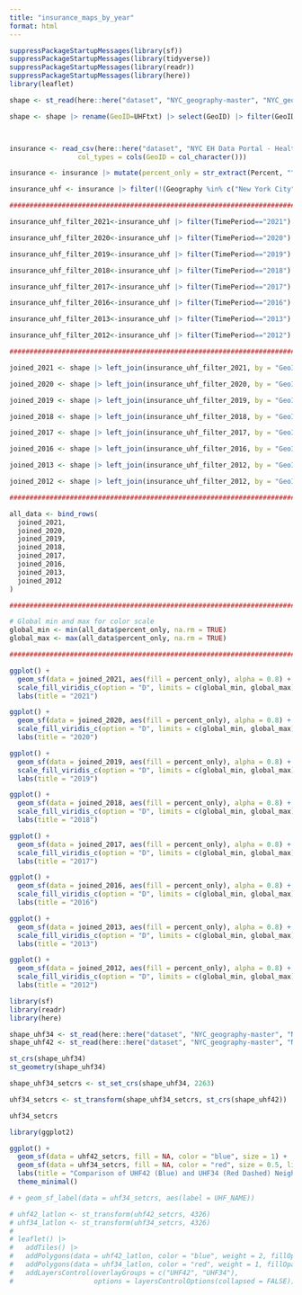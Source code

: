 ```yaml
---
title: "insurance_maps_by_year"
format: html
---
```


```r
suppressPackageStartupMessages(library(sf))
suppressPackageStartupMessages(library(tidyverse))
suppressPackageStartupMessages(library(readr))
suppressPackageStartupMessages(library(here))
library(leaflet)

shape <- st_read(here::here("dataset", "NYC_geography-master", "NYC_geography-master", "uhf34_shapefiles", "CHS_UHF_34_DOHMH_2004.shp"), quiet = TRUE)

shape <- shape |> rename(GeoID=UHFtxt) |> select(GeoID) |> filter(GeoID!=0)



insurance <- read_csv(here::here("dataset", "NYC EH Data Portal - Health insurance (adults) (filtered)(1).csv"),
                 col_types = cols(GeoID = col_character()))

insurance <- insurance |> mutate(percent_only = str_extract(Percent, "^[0-9.]+"))

insurance_uhf <- insurance |> filter(!(Geography %in% c("New York City", "Bronx", "Brooklyn", "Manhattan", "Queens", "Staten Island")))

##################################################################################################

insurance_uhf_filter_2021<-insurance_uhf |> filter(TimePeriod=="2021")|>select(GeoID, percent_only)

insurance_uhf_filter_2020<-insurance_uhf |> filter(TimePeriod=="2020")|>select(GeoID, percent_only)

insurance_uhf_filter_2019<-insurance_uhf |> filter(TimePeriod=="2019")|>select(GeoID, percent_only)

insurance_uhf_filter_2018<-insurance_uhf |> filter(TimePeriod=="2018")|>select(GeoID, percent_only)

insurance_uhf_filter_2017<-insurance_uhf |> filter(TimePeriod=="2017")|>select(GeoID, percent_only)

insurance_uhf_filter_2016<-insurance_uhf |> filter(TimePeriod=="2016")|>select(GeoID, percent_only)

insurance_uhf_filter_2013<-insurance_uhf |> filter(TimePeriod=="2013")|>select(GeoID, percent_only)

insurance_uhf_filter_2012<-insurance_uhf |> filter(TimePeriod=="2012")|>select(GeoID, percent_only)

##################################################################################################

joined_2021 <- shape |> left_join(insurance_uhf_filter_2021, by = "GeoID") |> mutate(percent_only = as.double(percent_only))

joined_2020 <- shape |> left_join(insurance_uhf_filter_2020, by = "GeoID") |> mutate(percent_only = as.double(percent_only))

joined_2019 <- shape |> left_join(insurance_uhf_filter_2019, by = "GeoID") |> mutate(percent_only = as.double(percent_only))

joined_2018 <- shape |> left_join(insurance_uhf_filter_2018, by = "GeoID") |> mutate(percent_only = as.double(percent_only))

joined_2017 <- shape |> left_join(insurance_uhf_filter_2017, by = "GeoID") |> mutate(percent_only = as.double(percent_only))

joined_2016 <- shape |> left_join(insurance_uhf_filter_2016, by = "GeoID") |> mutate(percent_only = as.double(percent_only))

joined_2013 <- shape |> left_join(insurance_uhf_filter_2012, by = "GeoID") |> mutate(percent_only = as.double(percent_only))

joined_2012 <- shape |> left_join(insurance_uhf_filter_2012, by = "GeoID") |> mutate(percent_only = as.double(percent_only))

##################################################################################################

all_data <- bind_rows(
  joined_2021,
  joined_2020,
  joined_2019,
  joined_2018,
  joined_2017,
  joined_2016,
  joined_2013,
  joined_2012
)

##################################################################################################

# Global min and max for color scale
global_min <- min(all_data$percent_only, na.rm = TRUE)
global_max <- max(all_data$percent_only, na.rm = TRUE)

##################################################################################################

ggplot() +
  geom_sf(data = joined_2021, aes(fill = percent_only), alpha = 0.8) +
  scale_fill_viridis_c(option = "D", limits = c(global_min, global_max)) +
  labs(title = "2021")

ggplot() +
  geom_sf(data = joined_2020, aes(fill = percent_only), alpha = 0.8) +
  scale_fill_viridis_c(option = "D", limits = c(global_min, global_max)) +
  labs(title = "2020")

ggplot() +
  geom_sf(data = joined_2019, aes(fill = percent_only), alpha = 0.8) +
  scale_fill_viridis_c(option = "D", limits = c(global_min, global_max)) +
  labs(title = "2019")

ggplot() +
  geom_sf(data = joined_2018, aes(fill = percent_only), alpha = 0.8) +
  scale_fill_viridis_c(option = "D", limits = c(global_min, global_max)) +
  labs(title = "2018")

ggplot() +
  geom_sf(data = joined_2017, aes(fill = percent_only), alpha = 0.8) +
  scale_fill_viridis_c(option = "D", limits = c(global_min, global_max)) +
  labs(title = "2017")

ggplot() +
  geom_sf(data = joined_2016, aes(fill = percent_only), alpha = 0.8) +
  scale_fill_viridis_c(option = "D", limits = c(global_min, global_max)) +
  labs(title = "2016")

ggplot() +
  geom_sf(data = joined_2013, aes(fill = percent_only), alpha = 0.8) +
  scale_fill_viridis_c(option = "D", limits = c(global_min, global_max)) +
  labs(title = "2013")

ggplot() +
  geom_sf(data = joined_2012, aes(fill = percent_only), alpha = 0.8) +
  scale_fill_viridis_c(option = "D", limits = c(global_min, global_max)) +
  labs(title = "2012")
```

```r
library(sf)
library(readr)
library(here)

shape_uhf34 <- st_read(here::here("dataset", "NYC_geography-master", "NYC_geography-master", "uhf34_shapefiles", "CHS_UHF_34_DOHMH_2004.shp"), quiet = TRUE)
shape_uhf42 <- st_read(here::here("dataset", "NYC_geography-master", "NYC_geography-master", "uhf42_shapefiles", "UHF42.shp"), quiet = TRUE)

st_crs(shape_uhf34)
st_geometry(shape_uhf34)

shape_uhf34_setcrs <- st_set_crs(shape_uhf34, 2263)

uhf34_setcrs <- st_transform(shape_uhf34_setcrs, st_crs(shape_uhf42))

```


```r
uhf34_setcrs
```


```r
library(ggplot2)

ggplot() +
  geom_sf(data = uhf42_setcrs, fill = NA, color = "blue", size = 1) +  # UHF42 in blue
  geom_sf(data = uhf34_setcrs, fill = NA, color = "red", size = 0.5, linetype = "dashed") +  # UHF34 in red dashed
  labs(title = "Comparison of UHF42 (Blue) and UHF34 (Red Dashed) Neighborhoods") +
  theme_minimal() 

# + geom_sf_label(data = uhf34_setcrs, aes(label = UHF_NAME))

```

```r


# uhf42_latlon <- st_transform(uhf42_setcrs, 4326)
# uhf34_latlon <- st_transform(uhf34_setcrs, 4326)
# 
# leaflet() |>
#   addTiles() |>
#   addPolygons(data = uhf42_latlon, color = "blue", weight = 2, fillOpacity = 0.2, group = "UHF42") |>
#   addPolygons(data = uhf34_latlon, color = "red", weight = 1, fillOpacity = 0.2, group = "UHF34") |>
#   addLayersControl(overlayGroups = c("UHF42", "UHF34"),
#                    options = layersControlOptions(collapsed = FALSE))

```

